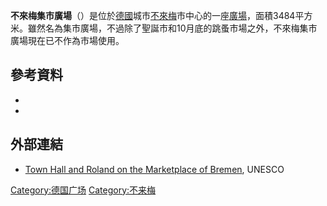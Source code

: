 '''不來梅集市廣場'''（{{lang-de|Bremer Marktplatz}}）是位於[[德國|德國]]城市[[不來梅|不來梅]]市中心的一座[[廣場|廣場]]，面積3484平方米。雖然名為集市廣場，不過除了聖誕市和10月底的跳蚤市場之外，不來梅集市廣場現在已不作為市場使用。

== 參考資料 ==
* {{cite book|last=Schwarzwälder|first=Herbert|title=Das Große Bremen-Lexikon|year=2003|publisher=Edition Temmen|isbn=3-86108-693-X|language=de}}
*{{cite book|last1=Trunkhardt|first1=Maren|last2=e.V.|first2=City Initiative Bremen Werbung|title=Bremen - der schönste Marktplatz des Nordens: City-Guide 2009|url=http://books.google.com/books?id=6ABWmwEACAAJ|year=2009|publisher=City Initiative Bremen Werbung e.V.|language=de|access-date=2015-10-10|archive-date=2014-01-07|archive-url=https://web.archive.org/web/20140107182850/http://books.google.com/books?id=6ABWmwEACAAJ|dead-url=no}}

==外部連結==
{{Commons category|Marketplace of Bremen}}
*[http://whc.unesco.org/en/list/1087 Town Hall and Roland on the Marketplace of Bremen]{{Wayback|url=http://whc.unesco.org/en/list/1087 |date=20170719084342 }}, UNESCO

{{Coord|53|4|32|N|8|48|25|E|type:landmark_region:DE-HB|display=title}}

[[Category:德国广场|Category:德国广场]]
[[Category:不来梅|Category:不来梅]]
{{germany-stub}}